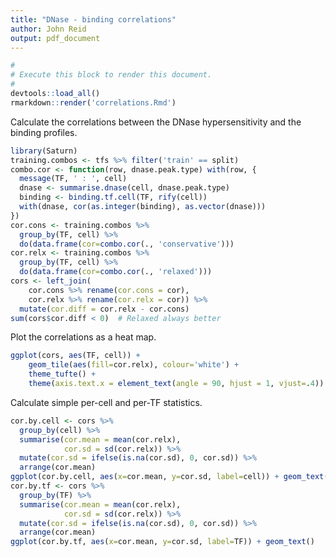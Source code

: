 ```yaml
---
title: "DNase - binding correlations"
author: John Reid
output: pdf_document
---
```


```r
#
# Execute this block to render this document.
#
devtools::load_all()
rmarkdown::render('correlations.Rmd')
```

Calculate the correlations between the DNase hypersensitivity and the binding profiles.
```r
library(Saturn)
training.combos <- tfs %>% filter('train' == split)
combo.cor <- function(row, dnase.peak.type) with(row, {
  message(TF, ' : ', cell)
  dnase <- summarise.dnase(cell, dnase.peak.type)
  binding <- binding.tf.cell(TF, rify(cell))
  with(dnase, cor(as.integer(binding), as.vector(dnase)))
})
cor.cons <- training.combos %>%
  group_by(TF, cell) %>%
  do(data.frame(cor=combo.cor(., 'conservative')))
cor.relx <- training.combos %>%
  group_by(TF, cell) %>%
  do(data.frame(cor=combo.cor(., 'relaxed')))
cors <- left_join(
    cor.cons %>% rename(cor.cons = cor),
    cor.relx %>% rename(cor.relx = cor)) %>%
  mutate(cor.diff = cor.relx - cor.cons)
sum(cors$cor.diff < 0)  # Relaxed always better
```

Plot the correlations as a heat map.
```r
ggplot(cors, aes(TF, cell)) +
    geom_tile(aes(fill=cor.relx), colour='white') +
    theme_tufte() +
    theme(axis.text.x = element_text(angle = 90, hjust = 1, vjust=.4))
```

Calculate simple per-cell and per-TF statistics.
```r
cor.by.cell <- cors %>%
  group_by(cell) %>%
  summarise(cor.mean = mean(cor.relx),
            cor.sd = sd(cor.relx)) %>%
  mutate(cor.sd = ifelse(is.na(cor.sd), 0, cor.sd)) %>%
  arrange(cor.mean)
ggplot(cor.by.cell, aes(x=cor.mean, y=cor.sd, label=cell)) + geom_text()
cor.by.tf <- cors %>%
  group_by(TF) %>%
  summarise(cor.mean = mean(cor.relx),
            cor.sd = sd(cor.relx)) %>%
  mutate(cor.sd = ifelse(is.na(cor.sd), 0, cor.sd)) %>%
  arrange(cor.mean)
ggplot(cor.by.tf, aes(x=cor.mean, y=cor.sd, label=TF)) + geom_text()
```
